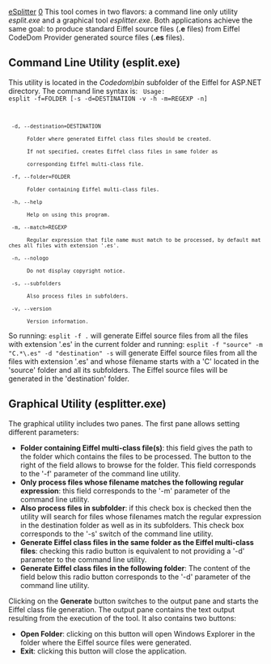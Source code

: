 [[Property:title|eSplitter]]
[[Property:weight|0]]
This tool comes in two flavors: a command line only utility ''esplit.exe'' and a graphical tool ''esplitter.exe''. Both applications achieve the same goal: to produce standard Eiffel source files ('''.e''' files) from Eiffel CodeDom Provider generated source files ('''.es''' files). 
==Command Line Utility (esplit.exe)==
This utility is located in the ''Codedom\bin'' subfolder of the Eiffel for ASP.NET directory. The command line syntax is: 
<code>
Usage: esplit -f=FOLDER [-s -d=DESTINATION -v -h -m=REGEXP -n]
  -d, --destination=DESTINATION
       Folder where generated Eiffel class files should be created.
	   If not specified, creates Eiffel class files in same folder as
       corresponding Eiffel multi-class file.
  -f, --folder=FOLDER
       Folder containing Eiffel multi-class files.
  -h, --help
       Help on using this program.
  -m, --match=REGEXP
       Regular expression that file name must match to be processed, by default matches all files with extension '.es'.
  -n, --nologo
       Do not display copyright notice.
  -s, --subfolders
       Also process files in subfolders.
  -v, --version
       Version information.</code>
So running: 
<code>
esplit -f .</code>
will generate Eiffel source files from all the files with extension '.es' in the current folder and running: 
<code>
esplit -f "source" -m "C.*\.es" -d "destination" -s</code>
will generate Eiffel source files from all the files with extension '.es' and whose filename starts with a 'C' located in the 'source' folder and all its subfolders. The Eiffel source files will be generated in the 'destination' folder. 
==Graphical Utility (esplitter.exe)==
The graphical utility includes two panes. The first pane allows setting different parameters: 
*  '''Folder containing Eiffel multi-class file(s)''': this field gives the path to the folder which contains the files to be processed. The button to the right of the field allows to browse for the folder. This field corresponds to the '-f' parameter of the command line utility. 
*  '''Only process files whose filename matches the following regular expression''': this field corresponds to the '-m' parameter of the command line utility. 
*  '''Also process files in subfolder''': if this check box is checked then the utility will search for files whose filenames match the regular expression in the destination folder as well as in its subfolders. This check box corresponds to the '-s' switch of the command line utility. 
*  '''Generate Eiffel class files in the same folder as the Eiffel multi-class files''': checking this radio button is equivalent to not providing a '-d' parameter to the command line utility. 
*  '''Generate Eiffel class files in the following folder''': The content of the field below this radio button corresponds to the '-d' parameter of the command line utility. 
Clicking on the '''Generate''' button switches to the output pane and starts the Eiffel class file generation. The output pane contains the text output resulting from the execution of the tool. It also contains two buttons: 
*  '''Open Folder''': clicking on this button will open Windows Explorer in the folder where the Eiffel source files were generated. 
*  '''Exit''': clicking this button will close the application. 




